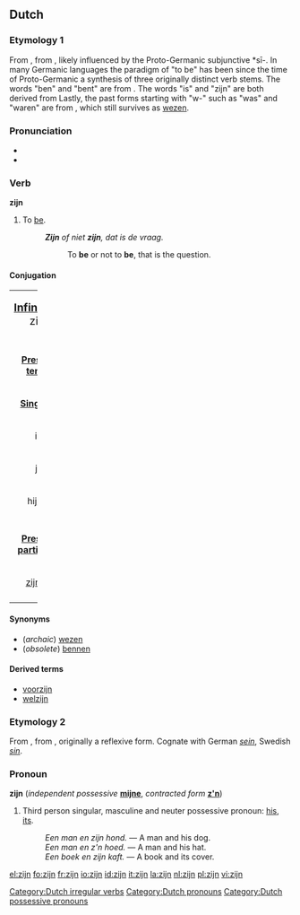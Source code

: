 ==Dutch==

===Etymology 1===
From {{proto|Germanic|sind-}}, from {{proto|Indo-European|h₁es-|to be}}, likely influenced by the Proto-Germanic subjunctive *sī-. In many Germanic languages the paradigm of "to be" has been since the time of Proto-Germanic a synthesis of three originally distinct verb stems. The words "ben" and "bent" are from {{proto|Indo-European|bʰuh₂-|to become|title=}}. The words "is" and "zijn" are both derived from {{proto|Indo-European|h₁es-|to be|title=}} Lastly, the past forms starting with "w-" such as "was" and "waren" are from {{proto|Indo-European|wes-|to reside|title=}}, which still survives as [[wezen]].

===Pronunciation===
*{{audio|Nl-zijn.ogg|audio}}
*{{IPA|zɛɪn}}

===Verb===
'''zijn'''

# To [[be]].
#: '''''Zijn''' of niet '''zijn''', dat is de vraag.''
#:: To '''be''' or not to '''be''', that is the question.

====Conjugation====
{| border=1 rules=all style="border:1px solid #99B3FF; background-color:#f9f9f9; padding:5px; font-size: 95%; width:100%;"
|colspan=8 width=100% align=center|<big>'''[[infinitive|Infinitive]]:''' zijn</big>
|-
|colspan=8 height=9px|
|-
|colspan=4 width=50% align=center|'''[[Present tense]]'''
|colspan=4 width=50% align=center|'''[[past tense|Past tense]]'''
|-
|colspan=2 width=25% align=center|'''[[Singular]]'''
|colspan=2 width=25% align=center|'''[[Plural]]'''
|colspan=2 width=25% align=center|'''[[Singular]]'''
|colspan=2 width=25% align=center|'''[[Plural]]'''
|-
|width=5% align=center|ik
|width=20% align=center|[[ben]]
|width=5% align=center|wij
|width=20% align=center|zijn
|width=5% align=center|ik
|width=20% align=center|[[was]]
|width=5% align=center|wij
|width=20% align=center|[[waren]]
|-
|width=5% align=center|jij
|width=20% align=center|[[bent]]
|width=5% align=center|jullie
|width=20% align=center|zijn
|width=5% align=center|jij
|width=20% align=center|[[was]]
|width=5% align=center|jullie
|width=20% align=center|[[waren]]
|-
|width=5% align=center|hij/zij
|width=20% align=center|[[is]]
|width=5% align=center|zij
|width=20% align=center|zijn
|width=5% align=center|hij/zij
|width=20% align=center|[[was]]
|width=5% align=center|zij
|width=20% align=center|[[waren]]
|-
|colspan=8 height=9px|
|-
|colspan=2 width=25% align=center|'''[[present participle|Present participle]]'''
|colspan=2 width=25% align=center|'''([[Auxiliary]]) [[past participle|Past participle]]'''
|colspan=2 width=25% align=center|'''[[imperative|Imperative]]'''
|colspan=2 width=25% align=center|'''[[Subjunctive]]'''
|-
|colspan=2 width=25% align=center|[[zijnde]]
|colspan=2 width=25% align=center|zijn [[geweest]]
|colspan=2 width=25% align=center|[[wees]]
|colspan=2 width=25% align=center|[[zij]]
|-
|}

====Synonyms====
* (''archaic'') [[wezen]]
* (''obsolete'') [[bennen]]

====Derived terms====
* [[voorzijn]]
* [[welzijn]]

===Etymology 2===
From {{proto|Germanic|sīnaz}}, from {{proto|Indo-European|seino-}}, originally a reflexive form. Cognate with German ''[[sein]]'', Swedish ''[[sin]]''.

===Pronoun===
'''zijn''' {{m}} {{n}} {{context|dependent possessive}} (''independent possessive'' '''[[mijne]]''', ''contracted form'' '''[[z'n]]''')

# {{possessive}} Third person singular, masculine and neuter possessive pronoun: [[his]], [[its]].
#:'' Een man en zijn hond.'' &mdash; A man and his dog.
#:'' Een man en z'n hoed.'' &mdash; A man and his hat.
#:'' Een boek en zijn kaft.'' &mdash; A book and its cover.

[[Category:Dutch irregular verbs]]
[[Category:Dutch pronouns]]
[[Category:Dutch possessive pronouns]]

[[el:zijn]]
[[fo:zijn]]
[[fr:zijn]]
[[io:zijn]]
[[id:zijn]]
[[it:zijn]]
[[la:zijn]]
[[nl:zijn]]
[[pl:zijn]]
[[vi:zijn]]